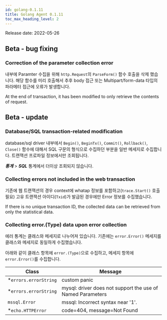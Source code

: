 ```yaml
---
id: golang-0.1.11
title: Golang Agent 0.1.11
toc_max_heading_level: 2
---
```



Release date: 2022-05-26

## Beta - bug fixing

### Correction of the parameter collection error

내부에 Paramter 수집을 위해 `http.Request`의 `ParseForm()` 함수 호출을 삭제 했습니다. 해당 함수를 미리 호출해서 추후 body 접근 또는 Multipart/form-data 타입의 파라메터 접근에 오류가 발생합니다. 

At the end of transaction, it has been modified to only retrieve the contents of request.

## Beta - update

### Database/SQL transaction-related modification

database/sql driver 내부에서 `Begin()`, `BeginTx()`, `Commit()`, `Rollback()`, `Close()` 함수에 대해서 SQL 구문의 형식으로 수집하던 부분을 일반 메세지로 수집합니다. 트랜잭션 프로파일 정보에서만 조회됩니다. 

**_통계_** > **_SQL_** 통계에서 더이상 조회되지 않습니다.

### Collecting errors not included in the web transaction

기존에 웹 트랜잭션의 경우 context에 whatap 정보를 포함하고(`trace.Start()` 호출 필요) 고유 트랜잭션 아이디(`Txid`)가 발급된 경우에만 Error 정보를 수집했습니다. 

If there is no unique transaction ID, the collected data can be retrieved from only the statistical data. 

### Collecting error.(Type) data upon error collection

에러 통계는 클래스와 메세지로 나누어져 있습니다. 기존에는 `error.Error()` 메세지를 클래스와 메세지로 동일하게 수집했습니다. 

아래와 같이 클래스 항목에 `error.(Type)`으로 수집하고, 메세지 항목에 `error.Error()`를 수집합니다. 

| Class                  | Message                                                     |
| ---------------------- | ----------------------------------------------------------- |
| \*`errors.errorString` | custom panic                                                |
| \*`errors.errorString` | mysql: driver does not support the use of Named Parameters  |
| `mssql.Error`          | mssql: Incorrect syntax near '1'.                           |
| \*`echo.HTTPError`     | code=404, message=Not Found                                 |
